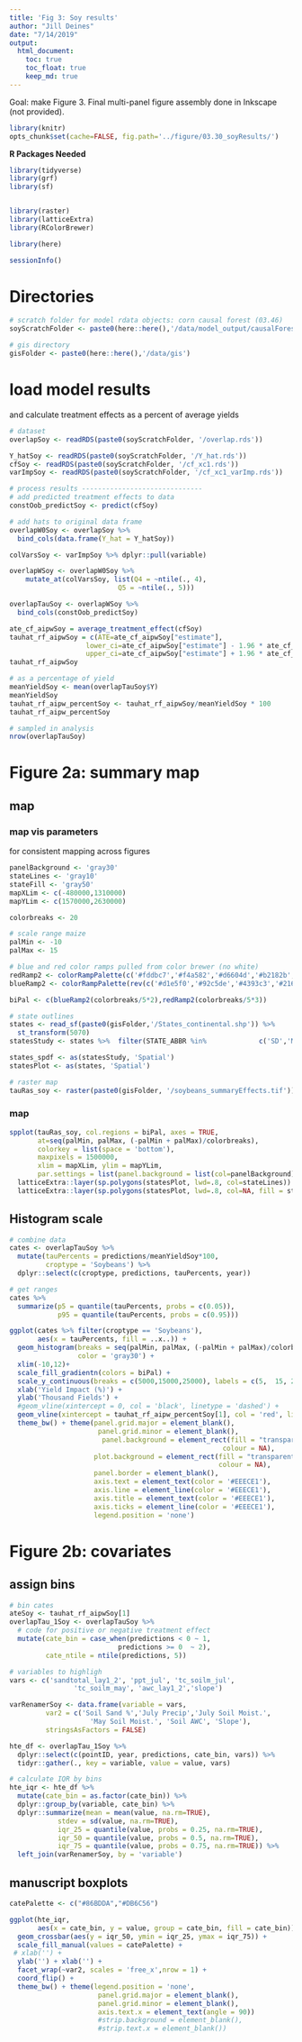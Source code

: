 ```yaml
---
title: 'Fig 3: Soy results'
author: "Jill Deines"
date: "7/14/2019"
output: 
  html_document:
    toc: true
    toc_float: true
    keep_md: true
---
```


Goal: make Figure 3. Final multi-panel figure assembly done in Inkscape (not provided).

```r
library(knitr)
opts_chunk$set(cache=FALSE, fig.path='../figure/03.30_soyResults/')
```

**R Packages Needed**

```r
library(tidyverse)
library(grf)
library(sf)


library(raster)
library(latticeExtra)
library(RColorBrewer)

library(here)

sessionInfo()
```

# Directories

```r
# scratch folder for model rdata objects: corn causal forest (03.46)
soyScratchFolder <- paste0(here::here(),'/data/model_output/causalForest_soybean_Longterm')

# gis directory
gisFolder <- paste0(here::here(),'/data/gis')
```


# load model results
and calculate treatment effects as a percent of average yields

```r
# dataset
overlapSoy <- readRDS(paste0(soyScratchFolder, '/overlap.rds'))

Y_hatSoy <- readRDS(paste0(soyScratchFolder, '/Y_hat.rds'))
cfSoy <- readRDS(paste0(soyScratchFolder, '/cf_xc1.rds'))
varImpSoy <- readRDS(paste0(soyScratchFolder, '/cf_xc1_varImp.rds'))

# process results ------------------------------
# add predicted treatment effects to data 
constOob_predictSoy <- predict(cfSoy)

# add hats to original data frame
overlapW0Soy <- overlapSoy %>%
  bind_cols(data.frame(Y_hat = Y_hatSoy))

colVarsSoy <- varImpSoy %>% dplyr::pull(variable)

overlapWSoy <- overlapW0Soy %>%
    mutate_at(colVarsSoy, list(Q4 = ~ntile(., 4),
                           Q5 = ~ntile(., 5)))

overlapTauSoy <- overlapWSoy %>%
  bind_cols(constOob_predictSoy) 

ate_cf_aipwSoy = average_treatment_effect(cfSoy)
tauhat_rf_aipwSoy = c(ATE=ate_cf_aipwSoy["estimate"],
                   lower_ci=ate_cf_aipwSoy["estimate"] - 1.96 * ate_cf_aipwSoy["std.err"],
                   upper_ci=ate_cf_aipwSoy["estimate"] + 1.96 * ate_cf_aipwSoy["std.err"])
tauhat_rf_aipwSoy

# as a percentage of yield
meanYieldSoy <- mean(overlapTauSoy$Y)
meanYieldSoy
tauhat_rf_aipw_percentSoy <- tauhat_rf_aipwSoy/meanYieldSoy * 100
tauhat_rf_aipw_percentSoy

# sampled in analysis
nrow(overlapTauSoy)
```

# Figure 2a: summary map

## map

### map vis parameters
for consistent mapping across figures

```r
panelBackground <- 'gray30'
stateLines <- 'gray10'
stateFill <- 'gray50'
mapXLim <- c(-480000,1310000)
mapYLim <- c(1570000,2630000)

colorbreaks <- 20

# scale range maize
palMin <- -10
palMax <- 15 

# blue and red color ramps pulled from color brewer (no white)
redRamp2 <- colorRampPalette(c('#fddbc7','#f4a582','#d6604d','#b2182b','#67001f'))
blueRamp2 <- colorRampPalette(rev(c('#d1e5f0','#92c5de','#4393c3','#2166ac','#08519c')))#'#053061')))

biPal <- c(blueRamp2(colorbreaks/5*2),redRamp2(colorbreaks/5*3))

# state outlines
states <- read_sf(paste0(gisFolder,'/States_continental.shp')) %>%
  st_transform(5070) 
statesStudy <- states %>%  filter(STATE_ABBR %in%             c('SD','MN','IA',"MO",'IL','WI','IN','MI','OH','ND','NE','KS', 'KY'))

states_spdf <- as(statesStudy, 'Spatial')
statesPlot <- as(states, 'Spatial')

# raster map
tauRas_soy <- raster(paste0(gisFolder, '/soybeans_summaryEffects.tif'))
```

### map

```r
spplot(tauRas_soy, col.regions = biPal, axes = TRUE,
       at=seq(palMin, palMax, (-palMin + palMax)/colorbreaks),
       colorkey = list(space = 'bottom'),
       maxpixels = 1500000,
       xlim = mapXLim, ylim = mapYLim,
       par.settings = list(panel.background = list(col=panelBackground))) +
  latticeExtra::layer(sp.polygons(statesPlot, lwd=.8, col=stateLines)) +
  latticeExtra::layer(sp.polygons(statesPlot, lwd=.8, col=NA, fill = stateFill), under=T)
```

## Histogram scale

```r


# combine data
cates <- overlapTauSoy %>%
  mutate(tauPercents = predictions/meanYieldSoy*100,
         croptype = 'Soybeans') %>%
  dplyr::select(c(croptype, predictions, tauPercents, year)) 

# get ranges
cates %>%
  summarize(p5 = quantile(tauPercents, probs = c(0.05)),
            p95 = quantile(tauPercents, probs = c(0.95)))

ggplot(cates %>% filter(croptype == 'Soybeans'),
       aes(x = tauPercents, fill = ..x..)) +
  geom_histogram(breaks = seq(palMin, palMax, (-palMin + palMax)/colorbreaks),
                 color = 'gray30') +
  xlim(-10,12)+
  scale_fill_gradientn(colors = biPal) +
  scale_y_continuous(breaks = c(5000,15000,25000), labels = c(5,  15, 25)) +
  xlab('Yield Impact (%)') +
  ylab('Thousand Fields') +
  #geom_vline(xintercept = 0, col = 'black', linetype = 'dashed') +
  geom_vline(xintercept = tauhat_rf_aipw_percentSoy[1], col = 'red', linetype = 'longdash') +
  theme_bw() + theme(panel.grid.major = element_blank(),
                      panel.grid.minor = element_blank(),
                       panel.background = element_rect(fill = "transparent",
                                                     colour = NA),
                     plot.background = element_rect(fill = "transparent",
                                                    colour = NA),
                     panel.border = element_blank(),
                     axis.text = element_text(color = '#EEECE1'),
                     axis.line = element_line(color = '#EEECE1'),
                     axis.title = element_text(color = '#EEECE1'),
                     axis.ticks = element_line(color = '#EEECE1'),
                     legend.position = 'none')
```


# Figure 2b: covariates

## assign bins

```r
# bin cates
ateSoy <- tauhat_rf_aipwSoy[1]
overlapTau_1Soy <- overlapTauSoy %>%
  # code for positive or negative treatment effect
  mutate(cate_bin = case_when(predictions < 0 ~ 1,
                           predictions >= 0  ~ 2),
         cate_ntile = ntile(predictions, 5))

# variables to highligh
vars <- c('sandtotal_lay1_2', 'ppt_jul', 'tc_soilm_jul', 
                'tc_soilm_may', 'awc_lay1_2','slope')

varRenamerSoy <- data.frame(variable = vars,
         var2 = c('Soil Sand %','July Precip','July Soil Moist.',
                    'May Soil Moist.', 'Soil AWC', 'Slope'),
         stringsAsFactors = FALSE)  

hte_df <- overlapTau_1Soy %>%
  dplyr::select(c(pointID, year, predictions, cate_bin, vars)) %>%
  tidyr::gather(., key = variable, value = value, vars)

# calculate IQR by bins
hte_iqr <- hte_df %>% 
  mutate(cate_bin = as.factor(cate_bin)) %>%
  dplyr::group_by(variable, cate_bin) %>%
  dplyr::summarize(mean = mean(value, na.rm=TRUE),
            stdev = sd(value, na.rm=TRUE),
            iqr_25 = quantile(value, probs = 0.25, na.rm=TRUE),
            iqr_50 = quantile(value, probs = 0.5, na.rm=TRUE),
            iqr_75 = quantile(value, probs = 0.75, na.rm=TRUE)) %>%
  left_join(varRenamerSoy, by = 'variable')
```

## manuscript boxplots

```r

catePalette <- c("#86BDDA","#DB6C56")

ggplot(hte_iqr,
       aes(x = cate_bin, y = value, group = cate_bin, fill = cate_bin)) +
  geom_crossbar(aes(y = iqr_50, ymin = iqr_25, ymax = iqr_75)) +
  scale_fill_manual(values = catePalette) +
 # xlab('') + 
  ylab('') + xlab('') + 
  facet_wrap(~var2, scales = 'free_x',nrow = 1) +
  coord_flip() +
  theme_bw() + theme(legend.position = 'none',
                      panel.grid.major = element_blank(),
                      panel.grid.minor = element_blank(),
                      axis.text.x = element_text(angle = 90))
                      #strip.background = element_blank(),
                      #strip.text.x = element_blank())
```




